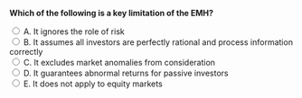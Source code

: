::: {.question-block}

<form onsubmit="event.preventDefault(); checkAnswer('module5_mcq_q48')" data-correct-answer="B">
<strong style="display: block;">Which of the following is a key limitation of the EMH?</strong>

<label><input type="radio" name="module5_mcq_q48" value="A"> A. It ignores the role of risk</label><br>
<label><input type="radio" name="module5_mcq_q48" value="B"> B. It assumes all investors are perfectly rational and process information correctly</label><br>
<label><input type="radio" name="module5_mcq_q48" value="C"> C. It excludes market anomalies from consideration</label><br>
<label><input type="radio" name="module5_mcq_q48" value="D"> D. It guarantees abnormal returns for passive investors</label><br>
<label><input type="radio" name="module5_mcq_q48" value="E"> E. It does not apply to equity markets</label><br>
</form>

<div id="feedback-module5_mcq_q48" class="feedback" data-status="" style="display:none;">
✅ Correct: B. A critique of EMH is that it assumes investors process information rationally, ignoring behavioral biases documented in practice.
</div>

:::
